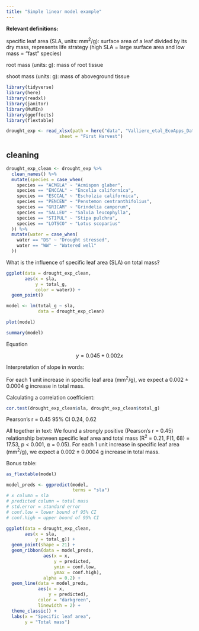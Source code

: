 ```yaml
---
title: "Simple linear model example"
---
```


**Relevant definitions:**  

specific leaf area (SLA, units: mm^2^/g): surface area of a leaf divided by its dry mass, represents life strategy (high SLA = large surface area and low mass = "fast" species)  

root mass (units: g): mass of root tissue  

shoot mass (units: g): mass of aboveground tissue  

```r
library(tidyverse)
library(here)
library(readxl)
library(janitor)
library(MuMIn)
library(ggeffects)
library(flextable)

drought_exp <- read_xlsx(path = here("data", "Valliere_etal_EcoApps_Data.xlsx"),
                    sheet = "First Harvest")
```

## cleaning

```r
drought_exp_clean <- drought_exp %>% 
  clean_names() %>% 
  mutate(species = case_when(
    species == "ACMGLA" ~ "Acmispon glaber",
    species == "ENCCAL" ~ "Encelia californica",
    species == "ESCCAL" ~ "Escholzia californica",
    species == "PENCEN" ~ "Penstemon centranthifolius",
    species == "GRICAM" ~ "Grindelia camporum",
    species == "SALLEU" ~ "Salvia leucophylla",
    species == "STIPUL" ~ "Stipa pulchra",
    species == "LOTSCO" ~ "Lotus scoparius"
  )) %>% 
  mutate(water = case_when(
    water == "DS" ~ "Drought stressed",
    water == "WW" ~ "Watered well"
  ))
```

What is the influence of specific leaf area (SLA) on total mass?

```r
ggplot(data = drought_exp_clean,
       aes(x = sla,
           y = total_g,
           color = water)) +
  geom_point()
```

```r
model <- lm(total_g ~ sla,
            data = drought_exp_clean)

plot(model)
```

```r
summary(model)
```

Equation

$$
y = 0.045 + 0.002x
$$

Interpretation of slope in words:

For each 1 unit increase in specific leaf area (mm^2^/g), we expect a 0.002 ± 0.0004 g increase in total mass. 

Calculating a correlation coefficient:

```r
cor.test(drought_exp_clean$sla, drought_exp_clean$total_g)
```

Pearson's r = 0.45 95% CI 0.24, 0.62

All together in text:
We found a strongly positive (Pearson's r = 0.45) relationship between specific leaf area and total mass (R^2^ = 0.21, F(1, 68) = 17.53, p < 0.001, ⍺ = 0.05). For each 1 unit increase in specific leaf area (mm^2^/g), we expect a 0.002 ± 0.0004 g increase in total mass. 

Bonus table:

```r
as_flextable(model)
```

```r
model_preds <- ggpredict(model, 
                         terms = "sla")
# x column = sla
# predicted column = total mass
# std.error = standard error
# conf.low = lower bound of 95% CI
# conf.high = upper bound of 95% CI

ggplot(data = drought_exp_clean,
       aes(x = sla,
           y = total_g)) +
  geom_point(shape = 21) +
  geom_ribbon(data = model_preds,
              aes(x = x,
                  y = predicted,
                  ymin = conf.low,
                  ymax = conf.high),
              alpha = 0.2) +
  geom_line(data = model_preds,
            aes(x = x,
                y = predicted),
            color = "darkgreen", 
            linewidth = 2) +
  theme_classic() +
  labs(x = "Specific leaf area",
       y = "Total mass")
```


